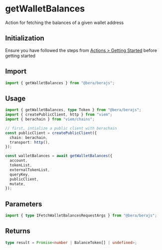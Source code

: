 # getWalletBalances

Action for fetching the balances of a given wallet address

## Initialization

Ensure you have followed the steps from [Actions > Getting Started](/actions/getting-started) before getting started

## Import

```ts
import { getWalletBalances } from "@bera/berajs";
```

## Usage

```ts
import { getWalletBalances, type Token } from "@bera/berajs";
import { createPublicClient, http } from "viem";
import { berachain } from "viem/chains";

// first, intialize a public client with berachain
const publicClient = createPublicClient({
  chain: berachain,
  transport: http(),
});

const walletBalances = await getWalletBalances({
  account,
  tokenList,
  externalTokenList,
  queryKey,
  publicClient,
  mutate,
});
```

## Parameters

```ts twoslash
import { type IFetchWalletBalancesRequestArgs } from "@bera/berajs";
```

## Returns

```ts
type result = Promise<number | BalanceToken[] | undefined>;
```
